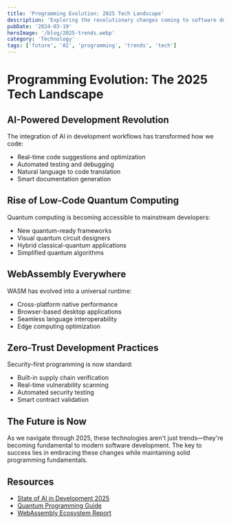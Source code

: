 ```yaml
---
title: 'Programming Evolution: 2025 Tech Landscape'
description: 'Exploring the revolutionary changes coming to software development in 2025, from AI integration to quantum computing.'
pubDate: '2024-03-19'
heroImage: '/blog/2025-trends.webp'
category: 'Technology'
tags: ['future', 'AI', 'programming', 'trends', 'tech']
---
```


# Programming Evolution: The 2025 Tech Landscape

## AI-Powered Development Revolution
The integration of AI in development workflows has transformed how we code:
- Real-time code suggestions and optimization
- Automated testing and debugging
- Natural language to code translation
- Smart documentation generation

## Rise of Low-Code Quantum Computing
Quantum computing is becoming accessible to mainstream developers:
- New quantum-ready frameworks
- Visual quantum circuit designers
- Hybrid classical-quantum applications
- Simplified quantum algorithms

## WebAssembly Everywhere
WASM has evolved into a universal runtime:
- Cross-platform native performance
- Browser-based desktop applications
- Seamless language interoperability
- Edge computing optimization

## Zero-Trust Development Practices
Security-first programming is now standard:
- Built-in supply chain verification
- Real-time vulnerability scanning
- Automated security testing
- Smart contract validation

## The Future is Now
As we navigate through 2025, these technologies aren't just trends—they're becoming fundamental to modern software development. The key to success lies in embracing these changes while maintaining solid programming fundamentals.

## Resources
- [State of AI in Development 2025]()
- [Quantum Programming Guide]()
- [WebAssembly Ecosystem Report]()